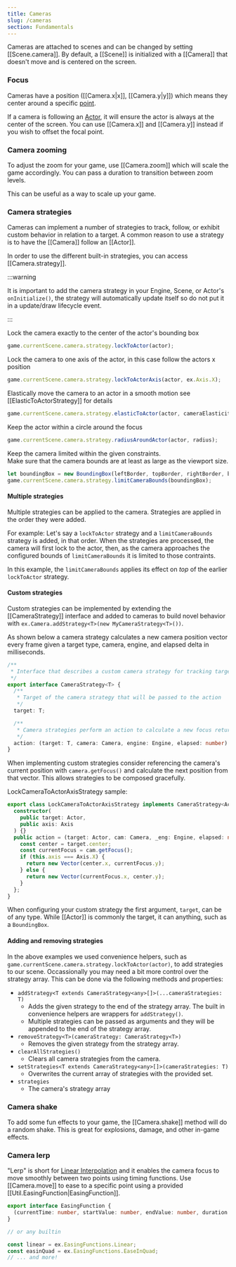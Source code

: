 ```yaml
---
title: Cameras
slug: /cameras
section: Fundamentals
---
```


Cameras are attached to scenes and can be changed by
setting [[Scene.camera]]. By default, a [[Scene]] is initialized with a
[[Camera]] that doesn't move and is centered on the screen.

### Focus

Cameras have a position ([[Camera.x|x]], [[Camera.y|y]]) which means they center around a specific
[point](/docs/math#vectors).

If a camera is following an [Actor](/docs/actors), it will ensure the actor is always at the
center of the screen. You can use [[Camera.x]] and [[Camera.y]] instead if you wish to
offset the focal point.

### Camera zooming

To adjust the zoom for your game, use [[Camera.zoom]] which will scale the
game accordingly. You can pass a duration to transition between zoom levels.

This can be useful as a way to scale up your game.

### Camera strategies

Cameras can implement a number of strategies to track, follow, or exhibit custom behavior in relation to a target. A common reason to use a
strategy is to have the [[Camera]] follow an [[Actor]].

In order to use the different built-in strategies, you can access [[Camera.strategy]].

:::warning

It is important to add the camera strategy in your Engine, Scene, or Actor's `onInitialize()`, the strategy will automatically update itself so do not put it in a update/draw lifecycle event.

:::

Lock the camera exactly to the center of the actor's bounding box

```typescript
game.currentScene.camera.strategy.lockToActor(actor);
```

Lock the camera to one axis of the actor, in this case follow the actors x position

```typescript
game.currentScene.camera.strategy.lockToActorAxis(actor, ex.Axis.X);
```

Elastically move the camera to an actor in a smooth motion see [[ElasticToActorStrategy]] for details

```typescript
game.currentScene.camera.strategy.elasticToActor(actor, cameraElasticity, cameraFriction);
```

Keep the actor within a circle around the focus

```typescript
game.currentScene.camera.strategy.radiusAroundActor(actor, radius);
```

Keep the camera limited within the given constraints.  
Make sure that the camera bounds are at least as large as the viewport size.

```typescript
let boundingBox = new BoundingBox(leftBorder, topBorder, rightBorder, bottomBorder);
game.currentScene.camera.strategy.limitCameraBounds(boundingBox);
```

#### Multiple strategies

Multiple strategies can be applied to the camera. Strategies are applied in the order they were added. 

For example: Let's say a `lockToActor` strategy and a `limitCameraBounds` strategy is added, in that order. When the
strategies are processed, the camera will first lock to the actor, then, as the camera approaches the configured bounds
of `limitCameraBounds` it is limited to those contraints. 

In this example, the `limitCameraBounds` applies its effect on _top_ of the earlier `lockToActor` strategy. 


#### Custom strategies

Custom strategies can be implemented by extending the [[CameraStrategy]] interface and added to cameras to build novel behavior with `ex.Camera.addStrategy<T>(new MyCameraStrategy<T>())`.

As shown below a camera strategy calculates a new camera position vector every frame given a target type, camera, engine, and elapsed delta in milliseconds.

```typescript
/**
 * Interface that describes a custom camera strategy for tracking targets
 */
export interface CameraStrategy<T> {
  /**
   * Target of the camera strategy that will be passed to the action
   */
  target: T;

  /**
   * Camera strategies perform an action to calculate a new focus returned out of the strategy
   */
  action: (target: T, camera: Camera, engine: Engine, elapsed: number) => Vector;
}
```

When implementing custom strategies consider referencing the camera's current position with `camera.getFocus()` and
calculate the next position from that vector. This allows strategies to be composed gracefully. 

LockCameraToActorAxisStrategy sample:

```typescript
export class LockCameraToActorAxisStrategy implements CameraStrategy<Actor> {
  constructor(
    public target: Actor,
    public axis: Axis
  ) {}
  public action = (target: Actor, cam: Camera, _eng: Engine, elapsed: number) => {
    const center = target.center;
    const currentFocus = cam.getFocus();
    if (this.axis === Axis.X) {
      return new Vector(center.x, currentFocus.y);
    } else {
      return new Vector(currentFocus.x, center.y);
    }
  };
}
```

When configuring your custom strategy the first argument, `target`, can be of any type. While [[Actor]] is commonly the
target, it can anything, such as a `BoundingBox`.

#### Adding and removing strategies

In the above examples we used convenience helpers, such as `game.currentScene.camera.strategy.lockToActor(actor)`, to
add strategies to our scene. Occassionally you may need a bit more control over the strategy array. This can be done
via the following methods and properties:

 - `addStrategy<T extends CameraStrategy<any>[]>(...cameraStrategies: T)`
    - Adds the given strategy to the end of the strategy array. The built in convenience helpers are wrappers for `addStrategy()`.
    - Multiple strategies can be passed as arguments and they will be appended to the end of the strategy array. 
 - `removeStrategy<T>(cameraStrategy: CameraStrategy<T>)`
    - Removes the given strategy from the strategy array.
 - `clearAllStrategies()`
    - Clears all camera strategies from the camera.
 - `setStrategies<T extends CameraStrategy<any>[]>(cameraStrategies: T)`
    - Overwrites the current array of strategies with the provided set.
 - `strategies`
    - The camera's strategy array 


### Camera shake

To add some fun effects to your game, the [[Camera.shake]] method
will do a random shake. This is great for explosions, damage, and other
in-game effects.

### Camera lerp

"Lerp" is short for [Linear Interpolation](http://en.wikipedia.org/wiki/Linear_interpolation)
and it enables the camera focus to move smoothly between two points using timing functions.
Use [[Camera.move]] to ease to a specific point using a provided [[Util.EasingFunction|EasingFunction]].

```typescript
export interface EasingFunction {
  (currentTime: number, startValue: number, endValue: number, duration: number): number;
}

// or any builtin

const linear = ex.EasingFunctions.Linear;
const easinQuad = ex.EasingFunctions.EaseInQuad;
// ... and more!

```


